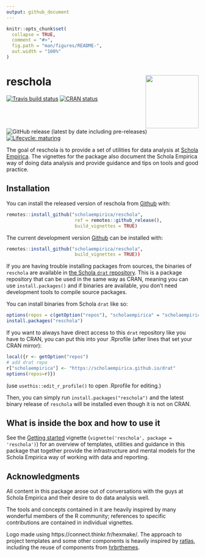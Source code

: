 ```yaml
---
output: github_document
---
```


<!-- README.md is generated from README.Rmd. Please edit that file -->

```r
knitr::opts_chunk$set(
  collapse = TRUE,
  comment = "#>",
  fig.path = "man/figures/README-",
  out.width = "100%"
)
```

# reschola <a href='https://scholaempirica.github.io/reschola'><img src='man/figures/logo.png' align="right" height="139" /></a>

<!-- badges: start -->
[![Travis build status](https://travis-ci.org/scholaempirica/reschola.svg?branch=master)](https://travis-ci.org/scholaempirica/reschola)
[![CRAN status](https://www.r-pkg.org/badges/version/reschola)](https://CRAN.R-project.org/package=reschola)
![GitHub release (latest by date including pre-releases)](https://img.shields.io/github/v/release/scholaempirica/reschola?include_prereleases)
[![Lifecycle: maturing](https://img.shields.io/badge/lifecycle-maturing-blue.svg)](https://www.tidyverse.org/lifecycle/#maturing)
<!-- badges: end -->

The goal of reschola is to provide a set of utilities for data analysis at [Schola Empirica](http://scholaempirica.org). The vignettes for the package also document the Schola Empirica way of doing data analysis and provide guidance and tips on tools and good practice.

## Installation

You can install the released version of reschola from [Github](https://github.com) with:

``` r
remotes::install_github("scholaempirica/reschola", 
                         ref = remotes::github_release(),
                         build_vignettes = TRUE)
```

The current development version [Github](https://github.com) can be installed with:

``` r
remotes::install_github("scholaempirica/reschola",
                         build_vignettes = TRUE))
```

If you are having trouble installing packages from sources, the binaries of `reschola` are available in [the Schola `drat` repository](https://scholaempirica.github.io/drat). This is a package repository that can be used in the same way as CRAN, meaning you can use `install.packages()` and if binaries are available, you don't need development tools to compile source packages.

You can install binaries from Schola `drat` like so:

```r
options(repos = c(getOption("repos"), "scholaempirica" = "scholaempirica.github.io/drat"))
install.packages("reschola")
```
If you want to always have direct access to this `drat` repository like you have to CRAN, you can put this into your .Rprofile (after lines that set your CRAN mirror):

```r
local({r <- getOption("repos")
# add drat repo
r["scholaempirica"] <- "https://scholaempirica.github.io/drat"
options(repos=r)})
```

(use `usethis::edit_r_profile()` to open .Rprofile for editing.)

Then, you can simply run `install.packages("reschola")` and the latest binary release of `reschola` will be installed even though it is not on CRAN.


## What is inside the box and how to use it

See the [Getting started](articles/reschola.html) vignette (`vignette('reschola', package = 'reschola')`) for an overview of templates, utilities and guidance in this package that together provide the infrastructure and mental models for the Schola Empirica way of working with data and reporting.


## Acknowledgments

All content in this package arose out of conversations with the guys at Schola Empirica and their desire to do data analysis well.

The tools and concepts contained in it are heavily inspired by many wonderful members of the R community; references to specific contributions are contained in individual vignettes.

Logo made using https://connect.thinkr.fr/hexmake/.
The approach to project templates and some other components is heavily inspired by [ratlas](https://github.com/atlas-aai/ratlas/), including the reuse of components from [hrbrthemes](https://hrbrmstr.github.io/hrbrthemes/).
